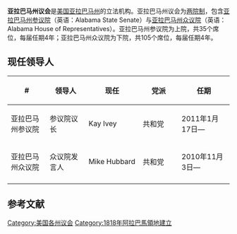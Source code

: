 {{更新|time=2020-02-24}}
{{Infobox legislature
 | name              = 亚拉巴马州议会
 | coa_pic           = 
 | session_room      = 
 | house_type        =  两院制
 | houses            = [[亚拉巴马州参议院|亚拉巴马州参议院]] <br />[[亚拉巴马州众议院|亚拉巴马州众议院]]
 | term_limits       = 
 | new_session       = 
 | leader1_type      = [[参议院议长|参议院议长]]
 | leader1           = [[Kay_Ivey|Kay Ivey]]
 | party1            = ([[共和黨_(美國)|共和党]])
 | election1         = 2011年1月17日
 | leader2_type      = [[众议院发言人|众议院发言人]]
 | leader2           = [[Mike_Hubbard|Mike Hubbard]]
 | party2            = ([[共和黨_(美國)|共和党]])
 | election2         = 2010年11月3日
 | authority         = 
 | members           = 35（参）105（众）
 | last_election1    = 
 | next_election1    = 
 | redistricting     = 
 | political_groups1 = 
 | meeting_place     = 
 | website           = [http://www.legislature.state.al.us Alabama State Legislature]
}}
'''亚拉巴马州议会'''是[[美国|美国]][[亚拉巴马州|亚拉巴马州]]的立法机构。亚拉巴马州议会为[[两院制|两院制]]，包含[[亚拉巴马州参议院|亚拉巴马州参议院]]（英语：Alabama State Senate）与[[亚拉巴马州众议院|亚拉巴马州众议院]]（英语：Alabama House of Representatives）。亚拉巴马州参议院为上院，共35个席位，每届任期4年；亚拉巴马州众议院为下院，共105个席位，每届任期4年。

==现任领导人==
{| class="wikitable sortable" style="text-align: center;"
|-
! width="90" | #
! width="90"| 领导人
! width="120"| 现任
! width="90"| 党派
! width="120"| 任期
|- 
| 亚拉巴马州参议院 || 参议院议长 || Kay Ivey || 共和党 || 2011年1月17日—
|- 
| 亚拉巴马州众议院 || 众议院发言人 || Mike Hubbard || 共和党 || 2010年11月3日—
|- 
|}

==参考文献==
{{reflist}}
{{美国立法机构}}
[[Category:美国各州议会|Category:美国各州议会]]
[[Category:1818年阿拉巴馬領地建立|Category:1818年阿拉巴馬領地建立]]